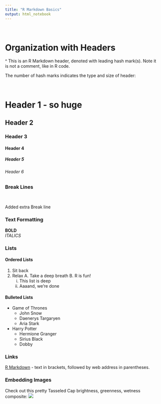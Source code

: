 ```yaml
---
title: "R Markdown Basics"
output: html_notebook
---
```

<br/>

# Organization with Headers  
^ This is an R Markdown header, denoted with leading hash mark(s). Note it is not a comment, like in R code.  

The number of hash marks indicates the type and size of header: 

<br/>  

# Header 1 - so huge

## Header 2  

### Header 3  

#### Header 4  

##### Header 5  

###### Header 6  
 
### Break Lines

<br/>








Added extra Break line


### Text Formatting
**BOLD**  
*ITALICS*

### Lists
#### Ordered Lists
1. Sit back
2. Relax
  A. Take a deep breath
  B. R is fun!
    i. This list is deep
    ii. Aaaand, we're done

#### Bulleted Lists
* Game of Thrones
    + John Snow
    + Daenerys Targaryen
    + Aria Stark
* Harry Potter
    + Hermione Granger
    + Sirius Black
    + Dobby


### Links
[R Markdown](http://rmarkdown.rstudio.com) - text in brackets, followed by web address in parentheses.

### Embedding Images
Check out this pretty Tasseled Cap brightness, greenness, wetness composite:
![](/Users/tinacormier/Desktop/TCAP.png)